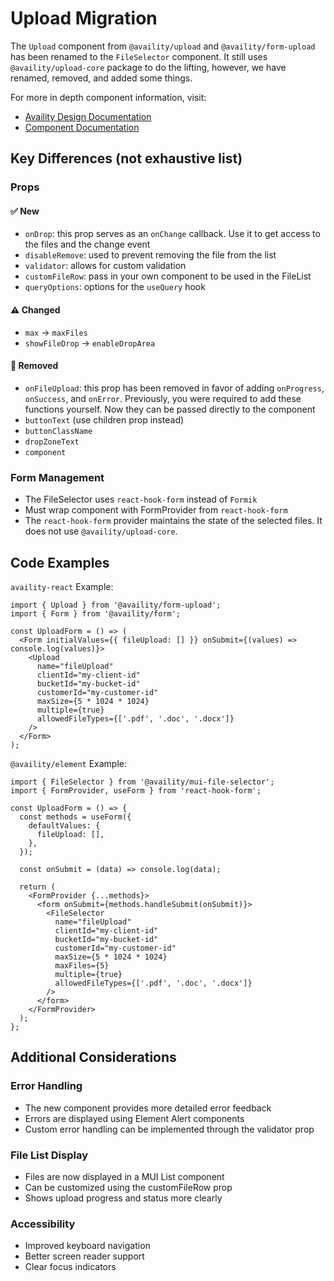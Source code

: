 
<Meta title="BS4 Migration/Upload" />

# Upload Migration

The `Upload` component from `@availity/upload` and `@availity/form-upload` has been renamed to the `FileSelector` component. It still uses `@availity/upload-core` package to do the lifting, however, we have renamed, removed, and added some things.

For more in depth component information, visit:

- [Availity Design Documentation](https://design.availity.com/2e36e50c7/p/121639-file-selector)
- [Component Documentation](./?path=/docs/components-file-selector-file-selector--docs)

## Key Differences (not exhaustive list)

### Props

#### ✅ New

- `onDrop`: this prop serves as an `onChange` callback. Use it to get access to the files and the change event
- `disableRemove`: used to prevent removing the file from the list
- `validator`: allows for custom validation
- `customFileRow`: pass in your own component to be used in the FileList
- `queryOptions`: options for the `useQuery` hook

#### ⚠️ Changed

- `max` -> `maxFiles`
- `showFileDrop` -> `enableDropArea`

#### 🚫 Removed

- `onFileUpload`: this prop has been removed in favor of adding `onProgress`, `onSuccess`, and `onError`. Previously, you were required to add these functions yourself. Now they can be passed directly to the component
- `buttonText` (use children prop instead)
- `buttonClassName`
- `dropZoneText`
- `component`

### Form Management

- The FileSelector uses `react-hook-form` instead of `Formik`
- Must wrap component with FormProvider from `react-hook-form`
- The `react-hook-form` provider maintains the state of the selected files. It does not use `@availity/upload-core`.

## Code Examples

`availity-react` Example:

```tsx
import { Upload } from '@availity/form-upload';
import { Form } from '@availity/form';

const UploadForm = () => (
  <Form initialValues={{ fileUpload: [] }} onSubmit={(values) => console.log(values)}>
    <Upload
      name="fileUpload"
      clientId="my-client-id"
      bucketId="my-bucket-id"
      customerId="my-customer-id"
      maxSize={5 * 1024 * 1024}
      multiple={true}
      allowedFileTypes={['.pdf', '.doc', '.docx']}
    />
  </Form>
);
```

`@availity/element` Example:

```tsx
import { FileSelector } from '@availity/mui-file-selector';
import { FormProvider, useForm } from 'react-hook-form';

const UploadForm = () => {
  const methods = useForm({
    defaultValues: {
      fileUpload: [],
    },
  });

  const onSubmit = (data) => console.log(data);

  return (
    <FormProvider {...methods}>
      <form onSubmit={methods.handleSubmit(onSubmit)}>
        <FileSelector
          name="fileUpload"
          clientId="my-client-id"
          bucketId="my-bucket-id"
          customerId="my-customer-id"
          maxSize={5 * 1024 * 1024}
          maxFiles={5}
          multiple={true}
          allowedFileTypes={['.pdf', '.doc', '.docx']}
        />
      </form>
    </FormProvider>
  );
};
```

## Additional Considerations

### Error Handling

- The new component provides more detailed error feedback
- Errors are displayed using Element Alert components
- Custom error handling can be implemented through the validator prop

### File List Display

- Files are now displayed in a MUI List component
- Can be customized using the customFileRow prop
- Shows upload progress and status more clearly

### Accessibility

- Improved keyboard navigation
- Better screen reader support
- Clear focus indicators

